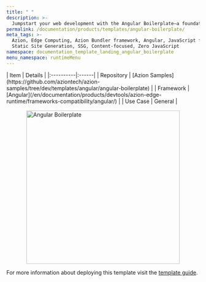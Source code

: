 ```yaml
---
title: " "
description: >-
  Jumpstart your web development with the Angular Boilerplate—a foundation for deploying Angular applications, a robust framework for building dynamic and responsive user interfaces.
permalink: /documentation/products/templates/angular-boilerplate/
meta_tags: >-
  Azion, Edge Computing, Azion Bundler framework, Angular, JavaScript frameworks,
  Static Site Generation, SSG, Content-focused, Zero JavaScript
namespace: documentation_template_landing_angular_boilerplate
menu_namespace: runtimeMenu
---
```



<div class="[&_.flex.flex-col]:!gap-4 [&_.flex.flex-col]:md:!gap-8 [&_.flex.flex-col]:2xl:!gap-16">
  <HeroHome
    title="Angular Boilerplate"
    description="Jumpstart your web development with the Angular Boilerplate—a foundation for deploying Angular applications, a robust framework for building dynamic and responsive user interfaces."
    logos={[]}
    buttons={[
      { label: "Deploy template", link: "https://console.azion.com/create/angular/angular-boilerplate", outlined: false, icon: "ai ai-azion", iconPos: "left" },
      { label: "View demo", link: "https://dh3vpyts1n.map.azionedge.net", severity: "secondary" }
    ]}
  />
</div>

<div style="display: flex; gap: 1rem; align-items: center; flex-direction: row; flex-wrap: wrap;">
  <div style="flex: 1; min-width: 300px;">
    | Item | Details |
    |:----------|:------|
    | Repository | [Azion Samples](https://github.com/aziontech/azion-samples/tree/dev/templates/angular/angular-boilerplate) |
    | Framework | [Angular](/en/documentation/products/devtools/azion-edge-runtime/frameworks-compatibility/angular/) |
    | Use Case | General |
  </div>
  <div style="display: flex; justify-content: center; align-items: center; flex: 1; min-width: 300px;">
    <img src="/assets/docs/images/uploads/template-showcase/angular/angular-boilerplate.png" width="400" alt="Angular Boilerplate" style="max-width: 100%; height: auto;" />
  </div>
</div>

For more information about deploying this template visit the [template guide](/en/documentation/products/guides/angular-boilerplate/).